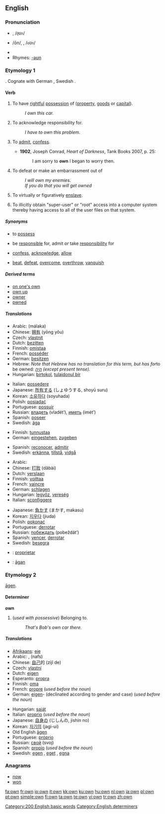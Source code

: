 ==English==

{{rank|most|where|those|104|own|old|came|men}}

===Pronunciation===
* {{a|RP}} {{IPA|/əʊn/}}, /<tt>@Un</tt>/
* {{a|US}} /ōn/, {{IPA|/oʊn/}}, /<tt>oUn</tt>/
* {{audio|en-us-own.ogg|Audio (US)}}
* Rhymes: [[Rhymes:English:-əʊn|-əʊn]]

===Etymology 1===
{{wikipedia}}
{{OE.}} {{term|agnian|āgnian}}.  Cognate with German {{term|eignen}}, Swedish {{term|ägna}}.

====Verb====
{{en-verb}}

# {{transitive}} To have [[rightful]] [[possession]] of ([[property]], [[goods]] or [[capital]]).
#: ''I own this car.''
# {{transitive}} To acknowledge responsibility for.
#: ''I have to own this problem.''
# {{intransitive}} To [[admit]], [[confess]].
#*'''1902''', Joseph Conrad, ''Heart of Darkness'', Tank Books 2007, p. 25:
#*:I am sorry to '''own''' I began to worry then.
# {{transitive}} To defeat or make an embarrassment out of 
#: ''I will own my enemies.''
#: ''If you do that you will get owned''
# {{transitive}} To virtually or figuratively [[enslave]].
# {{transitive|slang|computing}} To illicitly obtain "super-user" or "root" access into a computer system thereby having access to all of the user files on that system.

=====Synonyms=====
* {{i-c|have rightful possession of}} to [[possess]]
* {{i-c|acknowledge responsibility for}} be [[responsible]] for, admit ''or'' take [[responsibility]] for
* {{i-c|admit}} [[confess]], [[acknowledge]], [[allow]]
* {{i-c|defeat}} [[beat]], [[defeat]], [[overcome]], [[overthrow]], [[vanquish]]

=====Derived terms=====
* [[on one's own]]
* [[own up]]
* [[owner]]
* [[pwned]]<!--sic-->

=====Translations=====
{{trans-top|have rightful possession of}}
* Arabic: {{Arab|[[ملك|مَلَكَ]]}} (málaka)
* Chinese: [[拥有]] (yōng yǒu)
* Czech: [[vlastnit]]
* Dutch: [[bezitten]]
* Finnish: [[omistaa]]
* French: [[posséder]]
* German: [[besitzen]]
* Hebrew: ''Note that Hebrew has no translation for this term, but has for ''to be owned'': [[היה]] (except present tense).''
* Hungarian: [[birtokol]], [[tulajdonul bír]]
{{trans-mid}}
* Italian: [[possedere]]
* Japanese: [[所有する]] (しょゆうする, shoyū suru)
* Korean: [[소유하다]] (soyuhada)
* Polish: [[posiadać]]
* Portuguese: [[possuir]]
* Russian: [[владеть]] (vladét’), [[иметь]] (imét’)
* Spanish: [[poseer]]
* Swedish: [[äga]]
{{trans-bottom}}

{{trans-top|acknowledge responsibility for}}
* Finnish: [[tunnustaa]]
* German: [[eingestehen]], [[zugeben]]
{{trans-mid}}
* Spanish: [[reconocer]], [[admitir]]
* Swedish: [[erkänna]], [[tillstå]], [[vidgå]]
{{trans-bottom}}

{{trans-top|defeat}}
* Arabic: {{Arab|[[هزم]]}} {{IPAchar|(házama)}}
* Chinese: [[打败]] (dǎbài)
* Dutch: [[verslaan]]
* Finnish: [[voittaa]]
* French: [[vaincre]]
* German: [[schlagen]]
* Hungarian: [[legyőz]], [[vereség]]
* Italian: [[sconfiggere]]
{{trans-mid}}
* Japanese: [[負かす]] (まかす, makasu)
* Korean: [[지우다]] (jiuda)
* Polish: [[pokonać]]
* Portuguese: [[derrotar]]
* Russian: [[побеждать]] (pobeždát’)
* Spanish: [[vencer]], [[derrotar]]
* Swedish: [[besegra]]
{{trans-bottom}}

{{checktrans-top}}
* {{ttbc|Ido}}: [[proprietar]]
* {{ttbc|Old English}}: [[agan|āgan]]
{{trans-bottom}}

===Etymology 2===
{{OE.}} [[agen|āgen]].

====Determiner====
'''own'''

# (''used with possessive'') Belonging to.
#: ''That's Bob's own car there.''

=====Translations=====
{{trans-top|belonging to (determiner)}}
* [[Afrikaans]]: [[eie]]
* Arabic: {{Arab|[[ملك]]}} {{IPAchar|(milk)}}, {{Arab|[[نفس]]}} (nafs)
* Chinese: [[自己]]的 (zìjǐ de)
* Czech: [[vlastní]]
* Dutch: [[eigen]]
* Esperanto: [[propra]]
* Finnish: [[oma]]
* French: [[propre]] {{m|f}} (''used before the noun'')
* German: [[eigen]]- (declinated according to gender and case) (''used before the noun'')
{{trans-mid}}
* Hungarian: [[saját]]
* Italian: [[proprio]] (''used before the noun'')
* Japanese: [[自身]]の (じしんの, jishin no)
* Korean: [[자기의]] (jagi-ui)
* Old English [[agen|āgen]]
* Portuguese: [[próprio]]
* Russian: [[свой]] (svoj)
* Spanish: [[propio]] (''used before the noun'')
* Swedish: [[egen]] {{c}}, [[eget]] {{n}}, [[egna]] {{p}}
{{trans-bottom}}

===Anagrams===
* [[now]]
* [[won]]

[[Category:200 English basic words]]
[[Category:English determiners]]

[[fa:own]]
[[fr:own]]
[[io:own]]
[[it:own]]
[[kk:own]]
[[ku:own]]
[[hu:own]]
[[nl:own]]
[[ja:own]]
[[pl:own]]
[[pt:own]]
[[simple:own]]
[[fi:own]]
[[ta:own]]
[[te:own]]
[[vi:own]]
[[tr:own]]
[[zh:own]]